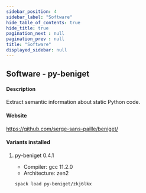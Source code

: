 ```yaml
---
sidebar_position: 4
sidebar_label: "Software"
hide_table_of_contents: true
hide_title: true
pagination_next : null
pagination_prev : null
title: "Software"
displayed_sidebar: null
---
```


## Software - py-beniget


#### Description
Extract semantic information about static Python code.

#### Website
https://github.com/serge-sans-paille/beniget/

#### Variants installed

1. py-beniget 0.4.1

    - Compiler: gcc 11.2.0
    - Architecture: zen2

    ```bash
    spack load py-beniget/zkj6lkx
    ```
